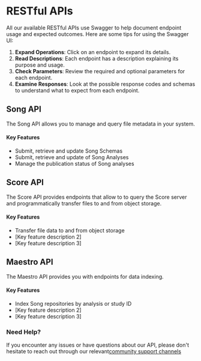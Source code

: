 # RESTful APIs


All our available RESTful APIs use Swagger to help document endpoint usage and expected outcomes. Here are some tips for using the Swagger UI:

1. **Expand Operations**: Click on an endpoint to expand its details.
2. **Read Descriptions**: Each endpoint has a description explaining its purpose and usage.
3. **Check Parameters**: Review the required and optional parameters for each endpoint.
4. **Examine Responses**: Look at the possible response codes and schemas to understand what to expect from each endpoint.

## Song API

The Song API allows you to manage and query file metadata in your system.

#### Key Features

- Submit, retrieve and update Song Schemas
- Submit, retrieve and update of Song Analyses
- Manage the publication status of Song analyses

<SwaggerAPIDoc specName="song" />

## Score API

The Score API provides endpoints that allow to to query the Score server and programmatically transfer files to and from object storage.

#### Key Features

- Transfer file data to and from object storage
- [Key feature description 2]
- [Key feature description 3]


<SwaggerAPIDoc specName="score" />


## Maestro API

The Maestro API provides you with endpoints for data indexing.

<SwaggerAPIDoc specName="maestro" />

#### Key Features

- Index Song repositories by analysis or study ID
- [Key feature description 2]
- [Key feature description 3]

### Need Help?

If you encounter any issues or have questions about our API, please don't hesitate to reach out through our relevant[community support channels](/community/support)